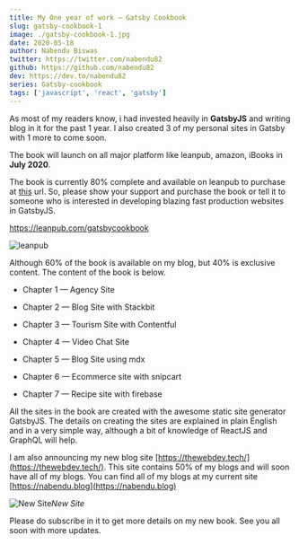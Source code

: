 ```yaml
---
title: My One year of work — Gatsby Cookbook
slug: gatsby-cookbook-1
image: ./gatsby-cookbook-1.jpg
date: 2020-05-18
author: Nabendu Biswas
twitter: https://twitter.com/nabendu82
github: https://github.com/nabendu82
dev: https://dev.to/nabendu82
series: Gatsby-cookbook
tags: ['javascript', 'react', 'gatsby']
---
```


As most of my readers know, i had invested heavily in **GatsbyJS** and writing blog in it for the past 1 year. I also created 3 of my personal sites in Gatsby with 1 more to come soon.

The book will launch on all major platform like leanpub, amazon, iBooks in **July 2020**.

The book is currently 80% complete and available on leanpub to purchase at [this](https://leanpub.com/gatsbycookbook) url. So, please show your support and purchase the book or tell it to someone who is interested in developing blazing fast production websites in GatsbyJS.

https://leanpub.com/gatsbycookbook

![leanpub](https://res.cloudinary.com/dxkxvfo2o/image/upload/v1591207471/dev30andUp/leanpub_kfrpls.png)

Although 60% of the book is available on my blog, but 40% is exclusive content. The content of the book is below.

* Chapter 1 — Agency Site

* Chapter 2 — Blog Site with Stackbit

* Chapter 3 — Tourism Site with Contentful

* Chapter 4 — Video Chat Site

* Chapter 5 — Blog Site using mdx

* Chapter 6 — Ecommerce site with snipcart

* Chapter 7 — Recipe site with firebase

All the sites in the book are created with the awesome static site generator GatsbyJS. The details on creating the sites are explained in plain English and in a very simple way, although a bit of knowledge of ReactJS and GraphQL will help.

I am also announcing my new blog site [https://thewebdev.tech/](https://thewebdev.tech/). This site contains 50% of my blogs and will soon have all of my blogs. You can find all of my blogs at my current site [https://nabendu.blog](https://nabendu.blog)

![New Site](https://ik.imagekit.io/thewebdev/GatsbyCookbook/1/1_FV6Q3dArD.png)*New Site*

Please do subscribe in it to get more details on my new book. See you all soon with more updates.
